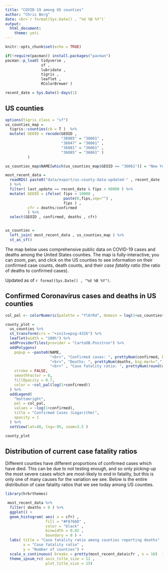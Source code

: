 ```yaml
---
title: "COVID-19 among US counties"
author: "Chris Berg"
date: <br>`r format(Sys.Date() , "%d %B %Y")`
output: 
  html_document:
    theme: yeti
---
```


```r
knitr::opts_chunk$set(echo = TRUE)

if(!require(pacman)) install.packages("pacman")
pacman::p_load( tidyverse ,  
                sf , 
                lubridate ,
                tigris ,
                leaflet ,
                RColorBrewer )

recent_date = Sys.Date()-days(1)

```

## US counties

```r

options(tigris_class = "sf")
us_counties_map = 
  tigris::counties(cb = T )  %>%
  mutate( GEOID = recode(GEOID ,
                         "36005" = "36061" ,  
                         "36047" = "36061" , 
                         "36081" = "36061" , 
                         "36085" = "36061" ) 
          )

us_counties_map$NAME[which(us_counties_map$GEOID == "36061")] = "New York"

most_recent_data = 
  readRDS( paste0("data/export/us-county-data-updated-" , recent_date , ".rds" ,sep = "")
  ) %>%
  filter( last_update == recent_date & fips < 60000 ) %>%
  mutate( GEOID = ifelse( fips < 10000 , 
                          paste(0,fips,sep="") , 
                          fips ) ,
          cfr = deaths/confirmed
          ) %>%
  select(GEOID , confirmed, deaths , cfr)


us_counties = 
  left_join( most_recent_data , us_counties_map ) %>%
  st_as_sf()

```

The map below uses comprehensive public data on COVID-19 cases and deaths among the United States counties. The map is fully-interactive; you can zoom, pan, and click on the US counties to see information on their confirmed case counts, death counts, and their *case fatality ratio* (the ratio of deaths to confirmed cases).


Updated as of `r format(Sys.Date() , "%d %B %Y")`.


## Confirmed Coronavirus cases and deaths in US counties


```r


col_pal <- colorNumeric(palette = "YlOrRd", domain = log(1+us_counties$confirmed), n = 10)

county_plot = 
  us_counties %>%
  st_transform(crs = "+init=epsg:4326") %>%
  leaflet(width = "100%") %>% 
  addProviderTiles(provider = "CartoDB.Positron") %>%
  addPolygons(
    popup = ~paste0(NAME, 
                    "<br>", "Confirmed cases: ", prettyNum(confirmed, big.mark=","), 
                    "<br>", "Deaths: ", prettyNum(deaths, big.mark=",") , 
                    "<br>" , "Case fatality ratio: ", prettyNum(round(cfr,3), big.mark=",") ),
    stroke = FALSE,
    smoothFactor = 0,
    fillOpacity = 0.7,
    color = ~col_pal(log(1+confirmed))
  ) %>%
  addLegend(
    "bottomright", 
    pal = col_pal, 
    values = ~log(1+confirmed),
    title = "Confirmed Cases (Logarithm)",
    opacity = 1
  ) %>% 
  setView(lat=40, lng=-95, zoom=3.5 )

county_plot

```


## Distribution of current case fatality ratios

Different counties have different proportions of confirmed cases which have died. This can be due to not testing enough, and so only picking-up the most severe cases which are most-likely to end in fatality, but this is only one of many causes for the variation we see. Below is the entire distribution of case fatality ratios that we see today among US counties.

```r
library(hrbrthemes)

 most_recent_data %>%
  filter( deaths > 0 ) %>%
  ggplot() + 
  geom_histogram( aes( x = cfr) , 
                  fill = "#F8766D" , 
                  color = "black" , 
                  binwidth = 0.02 , 
                  boundary = 0 ) + 
  labs( title = "Case fatality ratio among counties reporting deaths" , 
        x = "Case fatality ratio" , 
        y = "Number of counties") +
  scale_x_continuous( breaks = pretty(most_recent_data$cfr , n = 10)  ) +
  theme_ipsum_rc( axis_title_size = 12 ,
                  plot_title_size = 15)

```
